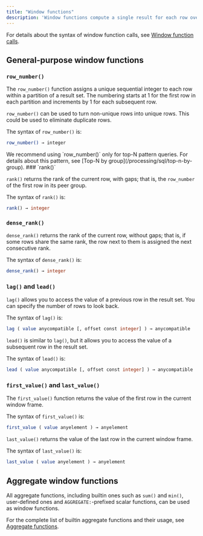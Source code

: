 ```yaml
---
title: "Window functions"
description: 'Window functions compute a single result for each row over a set of rows that are related to the current row (the "window").'
---
```


For details about the syntax of window function calls, see [Window function calls](/sql/query-syntax/value-exp#window-function-calls).

## General-purpose window functions

### `row_number()`

The `row_number()` function assigns a unique sequential integer to each row within a partition of a result set. The numbering starts at 1 for the first row in each partition and increments by 1 for each subsequent row.

`row_number()` can be used to turn non-unique rows into unique rows. This could be used to eliminate duplicate rows.

The syntax of `row_number()` is:

```bash
row_number() → integer
```

<Note>
We recommend using `row_number()` only for top-N pattern queries. For details about this pattern, see [Top-N by group](/processing/sql/top-n-by-group).

</Note>
### `rank()`

`rank()` returns the rank of the current row, with gaps; that is, the `row_number` of the first row in its peer group.

The syntax of `rank()` is:

```sql
rank() → integer
```

### `dense_rank()`

`dense_rank()` returns the rank of the current row, without gaps; that is, if some rows share the same rank, the row next to them is assigned the next consecutive rank.

The syntax of `dense_rank()` is:

```sql
dense_rank() → integer
```

### `lag()` and `lead()`

`lag()` allows you to access the value of a previous row in the result set. You can specify the number of rows to look back.

The syntax of `lag()` is:

```sql
lag ( value anycompatible [, offset const integer] ) → anycompatible
```

`lead()` is similar to `lag()`, but it allows you to access the value of a subsequent row in the result set.

The syntax of `lead()` is:

```sql
lead ( value anycompatible [, offset const integer] ) → anycompatible
```

### `first_value()` and `last_value()`

The `first_value()` function returns the value of the first row in the current window frame.

The syntax of `first_value()` is:

```sql
first_value ( value anyelement ) → anyelement
```

`last_value()` returns the value of the last row in the current window frame.

The syntax of `last_value()` is:

```sql
last_value ( value anyelement ) → anyelement
```

## Aggregate window functions

All aggregate functions, including builtin ones such as `sum()` and `min()`, user-defined ones and `AGGREGATE:`-prefixed scalar functions, can be used as window functions.

For the complete list of builtin aggregate functions and their usage, see [Aggregate functions](/sql/functions/aggregate).